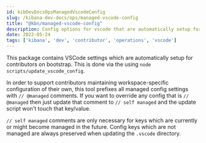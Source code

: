 ```yaml
---
id: kibDevDocsOpsManagedVscodeConfig
slug: /kibana-dev-docs/ops/managed-vscode-config
title: "@kbn/managed-vscode-config"
description: Config options for vscode that are automatically setup for contributors
date: 2022-05-24
tags: ['kibana', 'dev', 'contributor', 'operations', 'vscode']
---
```


This package contains VSCode settings which are automatically setup for contributors on bootstrap. This is done via the <DocsLink id="kibDevDocsOpsManagedVscodeConfigCli" /> using `node scripts/update_vscode_config`.

In order to support contributors maintaining workspace-specific configuration of their own, this tool prefixes all managed config settings with `// @managed` comments. If you want to override any config that is `// @managed` then just update that comment to `// self managed` and the update script won't touch that key/value.

`// self managed` comments are only necessary for keys which are currently or might become managed in the future. Config keys which are not managed are always preserved when updating the `.vscode` directory.